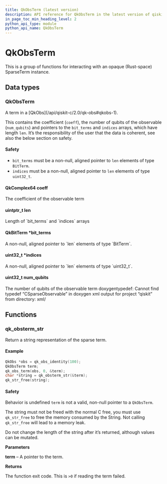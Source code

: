 ```yaml
---
title: QkObsTerm (latest version)
description: API reference for QkObsTerm in the latest version of qiskit-c
in_page_toc_min_heading_level: 2
python_api_type: module
python_api_name: QkObsTerm
---
```


# QkObsTerm

This is a group of functions for interacting with an opaque (Rust-space) SparseTerm instance.

## Data types

### QkObsTerm

<Class id="QkObsTerm" signature="struct QkObsTerm">
  A term in a [QkObs](/api/qiskit-c/2.0/qk-obs#qkobs-1).

  This contains the coefficient (`coeff`), the number of qubits of the observable (`num_qubits`) and pointers to the `bit_terms` and `indices` arrays, which have length `len`. It’s the responsibility of the user that the data is coherent, see also the below section on safety.

  <span id="struct_qk_obs_term_1autotoc_md2" />

  #### Safety

  <span id="struct_qk_obs_term_1autotoc_md2" />

  *   `bit_terms` must be a non-null, aligned pointer to `len` elements of type `BitTerm`.
  *   `indices` must be a non-null, aligned pointer to `len` elements of type `uint32_t`.

  #### QkComplex64 coeff

  <Attribute id="coeff">
    The coefficient of the observable term
  </Attribute>

  #### uintptr\_t len

  <Attribute id="len">
    Length of `bit_terms` and `indices` arrays
  </Attribute>

  #### QkBitTerm \*bit\_terms

  <Attribute id="bit_terms">
    A non-null, aligned pointer to `len` elements of type `BitTerm`.
  </Attribute>

  #### uint32\_t \*indices

  <Attribute id="indices">
    A non-null, aligned pointer to `len` elements of type `uint32_t`.
  </Attribute>

  #### uint32\_t num\_qubits

  <Attribute id="num_qubits">
    The number of qubits of the observable term
  </Attribute>
</Class>

<Admonition title="Warning" type="caution">
  doxygentypedef: Cannot find typedef “CSparseObservable” in doxygen xml output for project “qiskit” from directory: xml/
</Admonition>

## Functions

### qk\_obsterm\_str

<Function id="qk_obsterm_str" signature="char *qk_obsterm_str(const QkObsTerm *term)">
  Return a string representation of the sparse term.

  <span id="group___qk_obs_term_1autotoc_md44" />

  #### Example

  ```c
  QkObs *obs = qk_obs_identity(100);
  QkObsTerm term;
  qk_obs_term(obs, 0, &term);
  char *string = qk_obsterm_str(&term);
  qk_str_free(string);
  ```

  <span id="group___qk_obs_term_1autotoc_md45" />

  #### Safety

  <span id="group___qk_obs_term_1autotoc_md45" />

  Behavior is undefined `term` is not a valid, non-null pointer to a `QkObsTerm`.

  The string must not be freed with the normal C free, you must use `qk_str_free` to free the memory consumed by the String. Not calling `qk_str_free` will lead to a memory leak.

  Do not change the length of the string after it’s returned, although values can be mutated.

  **Parameters**

  **term** – A pointer to the term.

  **Returns**

  The function exit code. This is `>0` if reading the term failed.
</Function>

